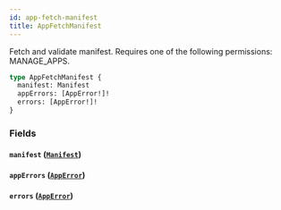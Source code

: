 ```yaml
---
id: app-fetch-manifest
title: AppFetchManifest
---
```



Fetch and validate manifest. Requires one of the following permissions: MANAGE_APPS.

```graphql
type AppFetchManifest {
  manifest: Manifest
  appErrors: [AppError!]!
  errors: [AppError!]!
}
```


### Fields

#### `manifest` ([`Manifest`](../../../developer/api-reference/objects/manifest))




#### `appErrors` ([`AppError`](../../../developer/api-reference/objects/app-error))




#### `errors` ([`AppError`](../../../developer/api-reference/objects/app-error))






